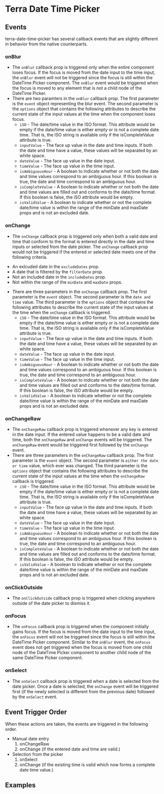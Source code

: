 

<Badge />

# Terra Date Time Picker

## Events
terra-date-time-picker has several callback events that are slightly different in behavior from the native counterparts.

### onBlur
* The `onBlur` callback prop is triggered only when the entire component loses focus. If the focus is moved from the date input to the time input, the `onBlur` event will not be triggered since the focus is still within the DateTime Picker component. The `onBlur` event would be triggered when the focus is moved to any element that is not a child node of the DateTime Picker.
* There are two paramters in the `onBlur` callback prop. The first parameter is the `event` object representing the blur event. The second parameter is the `options` object that contains the following attributes to describe the current state of the input values at the time when the component loses focus.
  * `iSO` - The date/time value in the ISO format. This attribute would be empty if the date/time value is either empty or is not a complete date time. That is, the ISO string is available only if the isCompleteValue attribute is true.
  * `inputValue` - The face up value in the date and time inputs. If both the date and time have a value, these values will be separated by an white space.
  * `dateValue` - The face up value in the date input.
  * `timeValue` - The face up value in the time input.
  * `isAmbiguousHour` - A boolean to indicate whether or not both the date and time values correspond to an ambiguous hour. If this boolean is true, the date and time correspond to an ambiguous hour.
  * `isCompleteValue` - A boolean to indicate whether or not both the date and time values are filled out and conforms to the date/time format. If this boolean is false, the iSO attribute would be empty.
  * `isValidValue` - A boolean to indicate whether or not the complete date/time value is within the range of the minDate and maxDate props and is not an excluded date.

### onChange
* The `onChange` callback prop is triggered only when both a valid date and time that conform to the format is entered directly in the date and time inputs or selected from the date picker. The `onChange` callback prop would not be triggered if the entered or selected date meets one of the following criteria.
 - An exlcuded date in the `excludeDates` prop.
 - A date that is filtered by the `filterDate` prop.
 - Not an included date in the `includeDates` prop.
 - Not within the range of the `minDate` and `maxDate` props.
* There are three parameters in the `onChange` callback prop. The first parameter is the `event` object. The second parameter is the `date and time` value. The third parameter is the `options` object that contains the following attributes to describe the current state of the input values at the time when the `onChange` callback is triggered.
  * `iSO` - The date/time value in the ISO format. This attribute would be empty if the date/time value is either empty or is not a complete date time. That is, the ISO string is available only if the isCompleteValue attribute is true.
  * `inputValue` - The face up value in the date and time inputs. If both the date and time have a value, these values will be separated by an white space.
  * `dateValue` - The face up value in the date input.
  * `timeValue` - The face up value in the time input.
  * `isAmbiguousHour` - A boolean to indicate whether or not both the date and time values correspond to an ambiguous hour. If this boolean is true, the date and time correspond to an ambiguous hour.
  * `isCompleteValue` - A boolean to indicate whether or not both the date and time values are filled out and conforms to the date/time format. If this boolean is false, the iSO attribute would be empty.
  * `isValidValue` - A boolean to indicate whether or not the complete date/time value is within the range of the minDate and maxDate props and is not an excluded date.

### onChangeRaw
* The `onChangeRaw` callback prop is triggered whenever any key is entered in the date input. If the entered value happens to be a valid date and time, both the `onChangeRaw` and `onChange` events will be triggered. The `onChangeRaw` event would be triggered first followed by the `onChange` event.
* There are three parameters in the `onChangeRaw` callback prop. The first parameter is the `event` object. The second parameter is `either the date or time` value, which ever was changed. The third parameter is the `options` object that contains the following attributes to describe the current state of the input values at the time when the `onChangeRaw` callback is triggered.
  * `iSO` - The date/time value in the ISO format. This attribute would be empty if the date/time value is either empty or is not a complete date time. That is, the ISO string is available only if the isCompleteValue attribute is true.
  * `inputValue` - The face up value in the date and time inputs. If both the date and time have a value, these values will be separated by an white space.
  * `dateValue` - The face up value in the date input.
  * `timeValue` - The face up value in the time input.
  * `isAmbiguousHour` - A boolean to indicate whether or not both the date and time values correspond to an ambiguous hour. If this boolean is true, the date and time correspond to an ambiguous hour.
  * `isCompleteValue` - A boolean to indicate whether or not both the date and time values are filled out and conforms to the date/time format. If this boolean is false, the iSO attribute would be empty.
  * `isValidValue` - A boolean to indicate whether or not the complete date/time value is within the range of the minDate and maxDate props and is not an excluded date.

### onClickOutside
* The `onClickOutside` callback prop is triggered when clicking anywhere outside of the date picker to dismiss it.

### onFocus
* The `onFocus` callback prop is triggered when the component initially gains focus. If the focus is moved from the date input to the time input, the `onFocus` event will not be triggered since the focus is still within the DateTime Picker component. Similar to the `onBlur` event, the `onFocus` event does not get triggered when the focus is moved from one child node of the DateTime Picker component to another child node of the same DateTime Picker component.

### onSelect
* The `onSelect` callback prop is triggered when a date is selected from the date picker. Once a date is selected, the `onChange` event will be triggered first (if the newly selected is different from the previous date) followed by the `onSelect` event.

## Event Trigger Order
When these actions are taken, the events are triggered in the following order.
* Manual date entry 
    1. onChangeRaw
    2. onChange (if the entered date and time are valid.)
* Selection from the picker
    1. onSelect
    2. onChange (if the existing time is valid which now forms a complete date time value.)

## Examples
<DateTimePickerEvents title='Date Picker Event Triggers' />
